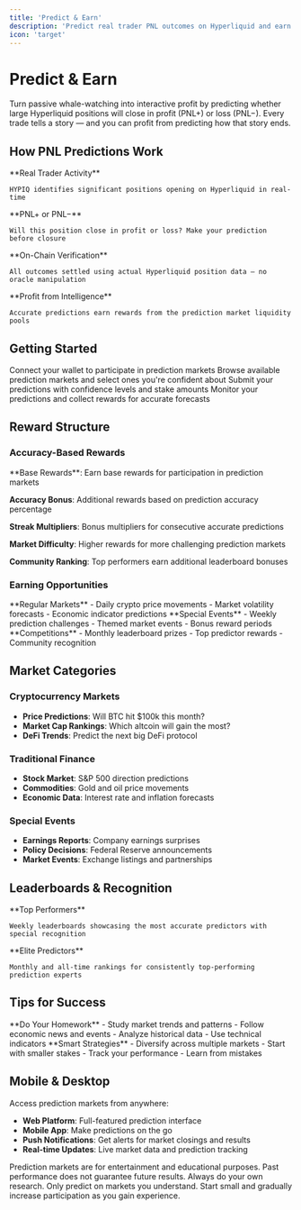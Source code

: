 ```yaml
---
title: 'Predict & Earn'
description: 'Predict real trader PNL outcomes on Hyperliquid and earn rewards'
icon: 'target'
---
```


# Predict & Earn

Turn passive whale-watching into interactive profit by predicting whether large Hyperliquid positions will close in profit (PNL+) or loss (PNL−). Every trade tells a story — and you can profit from predicting how that story ends.

## How PNL Predictions Work

<CardGroup cols={2}>
  <Card title="Spot Large Positions" icon="search">
    **Real Trader Activity**
    
    HYPIQ identifies significant positions opening on Hyperliquid in real-time
  </Card>
  <Card title="Predict Outcomes" icon="target">
    **PNL+ or PNL−**
    
    Will this position close in profit or loss? Make your prediction before closure
  </Card>
  <Card title="Transparent Settlement" icon="shield">
    **On-Chain Verification**
    
    All outcomes settled using actual Hyperliquid position data — no oracle manipulation
  </Card>
  <Card title="Earn from Accuracy" icon="dollar-sign">
    **Profit from Intelligence**
    
    Accurate predictions earn rewards from the prediction market liquidity pools
  </Card>
</CardGroup>

## Getting Started

<Steps>
  <Step title="Connect Wallet" icon="credit-card">
    Connect your wallet to participate in prediction markets
  </Step>
  <Step title="Choose Markets" icon="search">
    Browse available prediction markets and select ones you're confident about
  </Step>
  <Step title="Make Predictions" icon="target">
    Submit your predictions with confidence levels and stake amounts
  </Step>
  <Step title="Track & Earn" icon="trophy">
    Monitor your predictions and collect rewards for accurate forecasts
  </Step>
</Steps>

## Reward Structure

### Accuracy-Based Rewards
<Accordion title="How Rewards Are Calculated">
  **Base Rewards**: Earn base rewards for participation in prediction markets
  
  **Accuracy Bonus**: Additional rewards based on prediction accuracy percentage
  
  **Streak Multipliers**: Bonus multipliers for consecutive accurate predictions
  
  **Market Difficulty**: Higher rewards for more challenging prediction markets
  
  **Community Ranking**: Top performers earn additional leaderboard bonuses
</Accordion>

### Earning Opportunities
<CardGroup cols={3}>
  <Card title="Daily Predictions" icon="calendar">
    **Regular Markets**
    - Daily crypto price movements
    - Market volatility forecasts
    - Economic indicator predictions
  </Card>
  <Card title="Weekly Challenges" icon="bolt">
    **Special Events**
    - Weekly prediction challenges
    - Themed market events
    - Bonus reward periods
  </Card>
  <Card title="Monthly Contests" icon="trophy">
    **Competitions**
    - Monthly leaderboard prizes
    - Top predictor rewards
    - Community recognition
  </Card>
</CardGroup>

## Market Categories

### Cryptocurrency Markets
- **Price Predictions**: Will BTC hit $100k this month?
- **Market Cap Rankings**: Which altcoin will gain the most?
- **DeFi Trends**: Predict the next big DeFi protocol

### Traditional Finance
- **Stock Market**: S&P 500 direction predictions
- **Commodities**: Gold and oil price movements
- **Economic Data**: Interest rate and inflation forecasts

### Special Events
- **Earnings Reports**: Company earnings surprises
- **Policy Decisions**: Federal Reserve announcements
- **Market Events**: Exchange listings and partnerships

## Leaderboards & Recognition

<CardGroup cols={2}>
  <Card title="Weekly Rankings" icon="award">
    **Top Performers**
    
    Weekly leaderboards showcasing the most accurate predictors with special recognition
  </Card>
  <Card title="Hall of Fame" icon="star">
    **Elite Predictors**
    
    Monthly and all-time rankings for consistently top-performing prediction experts
  </Card>
</CardGroup>

## Tips for Success

<CardGroup cols={2}>
  <Card title="Research & Analysis" icon="search">
    **Do Your Homework**
    - Study market trends and patterns
    - Follow economic news and events
    - Analyze historical data
    - Use technical indicators
  </Card>
  <Card title="Risk Management" icon="shield">
    **Smart Strategies**
    - Diversify across multiple markets
    - Start with smaller stakes
    - Track your performance
    - Learn from mistakes
  </Card>
</CardGroup>

## Mobile & Desktop

Access prediction markets from anywhere:
- **Web Platform**: Full-featured prediction interface
- **Mobile App**: Make predictions on the go
- **Push Notifications**: Get alerts for market closings and results
- **Real-time Updates**: Live market data and prediction tracking

<Info>
  Prediction markets are for entertainment and educational purposes. Past performance does not guarantee future results. Always do your own research.
</Info>

<Warning>
  Only predict on markets you understand. Start small and gradually increase participation as you gain experience.
</Warning>